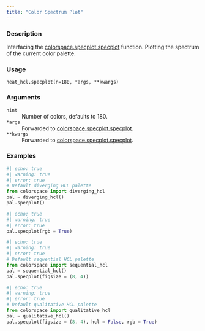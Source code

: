 ```yaml
---
title: "Color Spectrum Plot"
---
```


### Description

Interfacing the [colorspace.specplot.specplot](colorspace.specplot.specplot.qmd) function.
Plotting the spectrum of the current color palette.

### Usage

<pre><code class='language-python'>heat_hcl.specplot(n=180, *args, **kwargs)</code></pre>

### Arguments

<dl class="pyp-list param-list">
  <dt style = "white-space: nowrap; font-family: monospace; vertical-align: top">
   <code id="colorspace.palettes.heat_hcl.specplot:n">n</code><code class="argument-class">int</code>
  </dt>
 <dd>Number of colors, defaults to 180.</dd>
  <dt style = "white-space: nowrap; font-family: monospace; vertical-align: top">
   <code id="colorspace.palettes.heat_hcl.specplot:*args">*args</code>
  </dt>
 <dd>Forwarded to [colorspace.specplot.specplot](colorspace.specplot.specplot.qmd).</dd>
  <dt style = "white-space: nowrap; font-family: monospace; vertical-align: top">
   <code id="colorspace.palettes.heat_hcl.specplot:**kwargs">**kwargs</code>
  </dt>
 <dd>Forwarded to [colorspace.specplot.specplot](colorspace.specplot.specplot.qmd).</dd>
</dl>

### Examples

```python
#| echo: true
#| warning: true
#| error: true
# Default diverging HCL palette
from colorspace import diverging_hcl
pal = diverging_hcl()
pal.specplot()
```

```python
#| echo: true
#| warning: true
#| error: true
pal.specplot(rgb = True)
```

```python
#| echo: true
#| warning: true
#| error: true
# Default sequential HCL palette
from colorspace import sequential_hcl
pal = sequential_hcl()
pal.specplot(figsize = (8, 4))
```

```python
#| echo: true
#| warning: true
#| error: true
# Default qualitative HCL palette
from colorspace import qualitative_hcl
pal = qualitative_hcl()
pal.specplot(figsize = (8, 4), hcl = False, rgb = True)
```



